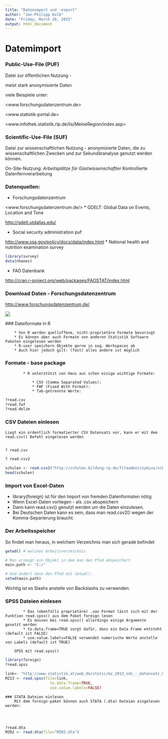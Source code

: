 ```yaml
---
title: "Datenimport und -export"
author: "Jan-Philipp Kolb"
date: "Friday, March 20, 2015"
output: html_document
---
```


# Datemimport

### Public-Use-File (PUF)

Datei zur öffentlichen Nutzung - 

meist stark anonymisierte Daten

viele Beispiele unter:

<www.forschungsdatenzentrum.de>

<www.statistik-portal.de>

<www.infothek.statistik.rlp.de/lis/MeineRegion/index.asp>

### Scientific-Use-File (SUF)

 Datei zur wissenschaftlichen Nutzung - anonymisierte Daten, die zu wissenschaftlichen Zwecken und zur Sekundäranalyse genutzt werden können. 
 
 
On-Site-Nutzung: 
 *Arbeitsplätze für Gastwissenschaftler
*Kontrollierte Datenfernverarbeitung


### Datenquellen:

* Forschungsdatenzentrum

<www.forschungsdatenzentrum.de/>
* GDELT: Global Data on Events, Location and Tone 

<http://gdelt.utdallas.edu/>

* Social security administration puf

<http://www.ssa.gov/policy/docs/data/index.html>
* National health and nutrition examination survey

```r
library(survey)
data(nhanes)
```


* FAO Datenbank

<http://cran.r-project.org/web/packages/FAOSTAT/index.html>


### Download Daten - Forschungsdatenzentrum

<http://www.forschungsdatenzentrum.de/>

![](figure/ForschungsdatenzentrumMZ.PNG)


  ### Dateiformate in R
	
		* Von R werden quelloffene, nicht-proprietäre Formate bevorzugt
		* Es können aber auch Formate von anderen Statistik Software Paketen eingelesen werden
		* R-user speichern Objekte gerne in sog. Workspaces ab
		* Auch hier jedoch gilt: (fast) alles andere ist möglich


### Formate - base package
		
			* R unterstützt von Haus aus schon einige wichtige Formate:
			
				* CSV (Comma Separated Values): 
				* FWF (Fixed With Format): 
				* Tab-getrennte Werte: 

```r
?read.csv
?read.fwf
?read.delim
```


### CSV Dateien einlesen

  	Liegt ein ordentlich formatierter CSV Datensatz vor, kann er mit dem read.csv() Befehl eingelesen werden
		
    
```r
? read.csv

? read.csv2
```


```r
schulen <- read.csv2("http://schulen.bildung-rp.de/fileadmin/zykLus/schuldaten_export.csv")
head(schulen)
```


### Import von Excel-Daten

* library(foreign) ist für den Import von fremden Datenformaten nötig
* Wenn Excel-Daten vorliegen - als .csv abspeichern
* Dann kann read.csv() genutzt werden um die Daten einzulesen.
* Bei Deutschen Daten kann es sein, dass man read.csv2() wegen der Komma-Separierung braucht.



### Der Arbeitsspeicher

So findet man heraus, in welchem Verzeichnis man sich gerade befindet


```r
getwd() # welches Arbeitsverzeichnis

# Man erzeugt ein Objekt in dem man den Pfad abspeichert
main.path <- "C:/"

# Und ändert dann den Pfad mit setwd():
setwd(main.path)


```


Wichtig ist es Slashs anstelle von Backslashs zu verwenden.


### SPSS Dateien einlesen
  	
			* Das (ebenfalls proprietäre) .sav Format lässt sich mit der Funktion read.spss() aus dem Paket foreign lesen
			* Es müssen bei read.spss() allerdings einige Argumente gesetzt werden
			* to.data.frame=TRUE sorgt dafür, dass ein Data Frame entsteht (default ist FALSE)
			* use.value.labels=FALSE verwendet numerische Werte anstelle von Labels (default ist TRUE)
		
		SPSS mit read.spss()


```r
library(foreign)
?read.spss

link<- "http://www.statistik.at/web_de/static/mz_2013_sds_-_datensatz_080469.sav"
MZ13 <- read.spss(file=link,
                    to.data.frame=TRUE,
                    use.value.labels=FALSE)
```


  	### STATA Dateien einlesen
		Mit dem foreign-paket können auch STATA (.dta) Dateien eingelesen werden:
    
		
		
```r
?read.dta
MZ02 <- read.dta(file="MZ02.dta")
```


